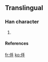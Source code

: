 ==Translingual==

===Han character===
{{Han char|rn=9|rad=人|as=04|sn=6|four=|canj=人手 (OQ)}}

# {{defn|Han}}

====References====
{{Han ref|kx=0096.121|dkj=|dj=|hdz=|uh=343F|ud=13375|bh=|bd=}}



[[fr:㐿]]
[[ko:㐿]]
